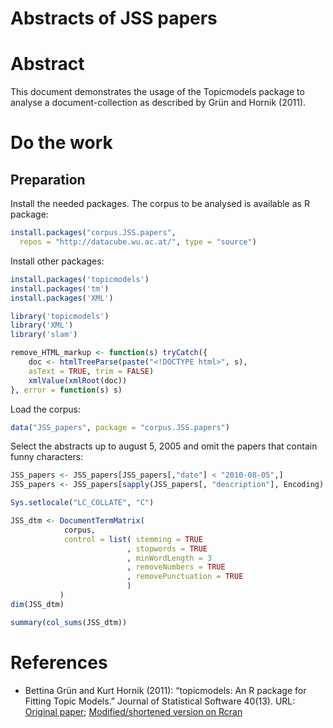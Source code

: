 Abstracts of JSS papers
========================================================

# Abstract
This document demonstrates the usage of the Topicmodels package to analyse a document-collection as described by Grün and Hornik (2011).

# Do the work

## Preparation

Install the needed packages. The corpus to be analysed is available as R package:

```r
install.packages("corpus.JSS.papers",
  repos = "http://datacube.wu.ac.at/", type = "source")
```

Install other packages:

```r
install.packages('topicmodels')
install.packages('tm')
install.packages('XML')
```

```r
library('topicmodels')
library('XML')
library('slam')
```

```r
remove_HTML_markup <- function(s) tryCatch({
    doc <- htmlTreeParse(paste("<!DOCTYPE html>", s),
    asText = TRUE, trim = FALSE)
    xmlValue(xmlRoot(doc))
}, error = function(s) s)
```


Load the corpus:

```r
data("JSS_papers", package = "corpus.JSS.papers")
```

Select the abstracts up to august 5, 2005 and omit the papers that contain funny characters:

```r
JSS_papers <- JSS_papers[JSS_papers[,"date"] < "2010-08-05",]
JSS_papers <- JSS_papers[sapply(JSS_papers[, "description"], Encoding) == "unknown",]
```

```r
Sys.setlocale("LC_COLLATE", "C")
```


```r
JSS_dtm <- DocumentTermMatrix(
            corpus,
            control = list( stemming = TRUE
			              , stopwords = TRUE
						  , minWordLength = 3
						  , removeNumbers = TRUE
						  , removePunctuation = TRUE
						  )
		   )
dim(JSS_dtm)
```

```r
summary(col_sums(JSS_dtm))
```



# References


* Bettina Grün and Kurt Hornik (2011): "topicmodels: An R package for Fitting Topic Models." Journal of Statistical    Software 40(13). URL: [Original paper](http://www.jstatsoft.org/v40/i13/);  [Modified/shortened version on Rcran](http://cran.r-project.org/web/packages/topicmodels/vignettes/topicmodels.pdf) 
